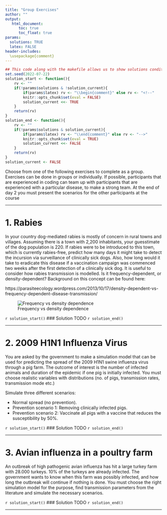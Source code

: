 ```yaml
---
title: "Group Exercises"
author: ""
output: 
   html_document:
      toc: true
      toc_float: true
params:
  solutions: TRUE
  latex: FALSE
header-includes:
  \usepackage{comment}
---
```



```r
## This code along with the makefile allows us to show solutions conditional on file type
set.seed(2022-07-22)
solution_start <- function(){
	rv <- ""
	if(!params$solutions & !solution_current){
		if(params$latex) rv <- "\\begin{comment}" else rv <- "<!--"
		knitr::opts_chunk$set(eval = FALSE)
		solution_current <<- TRUE
	}
	return(rv)
}
solution_end <- function(){
	rv <- ""
	if(!params$solutions & solution_current){
		if(params$latex) rv <- "\\end{comment}" else rv <- "-->"
		knitr::opts_chunk$set(eval = TRUE)
		solution_current <<- FALSE
	}
	return(rv)
}
solution_current <- FALSE
```

Choose from one of the following exercises to complete as a group.  Exercises can be done in groups or individually. If possible, participants that are experienced in coding can team up with participants that are experienced with a particular disease, to make a strong team.  At the end of day 2 you must present the scenarios for the other participants at the course

***

# 1. Rabies

In your country dog-mediated rabies is mostly of concern in rural towns and villages. Assuming there is a town with 2,200 inhabitants, your guesstimate of the dog population is 220. If rabies were to be introduced to this town, which is currently rabies-free, predict how many days it might take to detect the incursion via surveillance of clinically sick dogs. Also, how long would it take to eradicate this disease if a vaccination campaign was commenced two weeks after the first detection of a clinically sick dog. It is useful to consider how rabies transmission is modelled. Is it frequency-dependent, or density-dependent? Background on this concept can be found here:

https://parasiteecology.wordpress.com/2013/10/17/density-dependent-vs-frequency-dependent-disease-transmission/

![Frequency vs density dependence](../Extras/rsc/density_vs_frequency.png)

`r solution_start()`
### Solution
TODO
`r solution_end()`

***

# 2. 2009 H1N1 Influenza Virus

You are asked by the government to make a simulation model that can be used for predicting the spread of the 2009 H1N1 swine influenza virus through a pig farm. The outcome of interest is the number of infected animals and duration of the epidemic if one pig is initially infected. You must choose realistic variables with distributions (no. of pigs, transmission rates, transmission mode etc.)

Simulate three different scenarios:

-	Normal spread (no prevention).
-	Prevention scenario 1: Removing clinically infected pigs.
-	Prevention scenario 2: Vaccinate all pigs with a vaccine that reduces the susceptibility by 50%.


`r solution_start()`
### Solution
TODO
`r solution_end()`

***


# 3. Avian influenza in a poultry farm

An outbreak of high pathogenic avian influenza has hit a large turkey farm with 28.000 turkeys. 10% of the turkeys are already infected. The government wants to know when this farm was possibly infected, and how long the outbreak will continue if nothing is done. You must choose the right simulation model for the purpose, find transmission parameters from the literature and simulate the necessary scenarios. 

`r solution_start()`
### Solution
TODO
`r solution_end()`

***

